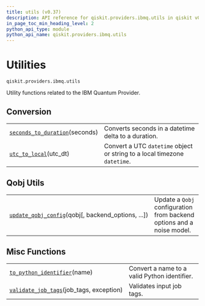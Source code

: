 ```yaml
---
title: utils (v0.37)
description: API reference for qiskit.providers.ibmq.utils in qiskit v0.37
in_page_toc_min_heading_level: 2
python_api_type: module
python_api_name: qiskit.providers.ibmq.utils
---
```


<span id="module-qiskit.providers.ibmq.utils" />

<span id="qiskit-providers-ibmq-utils" />

<span id="utilities-qiskit-providers-ibmq-utils" />

# Utilities

`qiskit.providers.ibmq.utils`

Utility functions related to the IBM Quantum Provider.

## Conversion

|                                                                                                                                     |                                                                           |
| ----------------------------------------------------------------------------------------------------------------------------------- | ------------------------------------------------------------------------- |
| [`seconds_to_duration`](qiskit.providers.ibmq.utils.seconds_to_duration "qiskit.providers.ibmq.utils.seconds_to_duration")(seconds) | Converts seconds in a datetime delta to a duration.                       |
| [`utc_to_local`](qiskit.providers.ibmq.utils.utc_to_local "qiskit.providers.ibmq.utils.utc_to_local")(utc\_dt)                      | Convert a UTC `datetime` object or string to a local timezone `datetime`. |

## Qobj Utils

|                                                                                                                                                         |                                                                       |
| ------------------------------------------------------------------------------------------------------------------------------------------------------- | --------------------------------------------------------------------- |
| [`update_qobj_config`](qiskit.providers.ibmq.utils.update_qobj_config "qiskit.providers.ibmq.utils.update_qobj_config")(qobj\[, backend\_options, ...]) | Update a `Qobj` configuration from backend options and a noise model. |

## Misc Functions

|                                                                                                                                            |                                              |
| ------------------------------------------------------------------------------------------------------------------------------------------ | -------------------------------------------- |
| [`to_python_identifier`](qiskit.providers.ibmq.utils.to_python_identifier "qiskit.providers.ibmq.utils.to_python_identifier")(name)        | Convert a name to a valid Python identifier. |
| [`validate_job_tags`](qiskit.providers.ibmq.utils.validate_job_tags "qiskit.providers.ibmq.utils.validate_job_tags")(job\_tags, exception) | Validates input job tags.                    |

